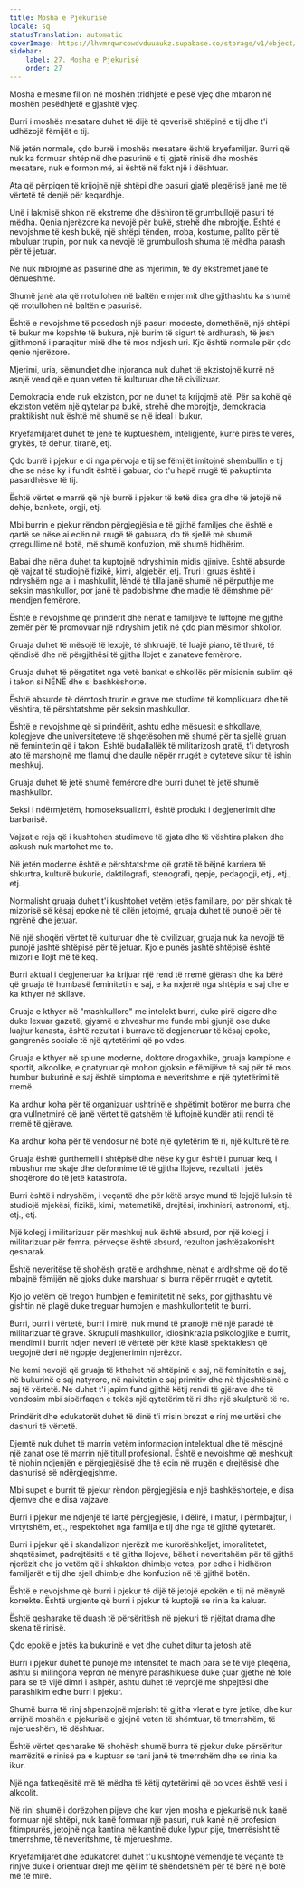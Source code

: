 ```yaml
---
title: Mosha e Pjekurisë
locale: sq
statusTranslation: automatic
coverImage: https://lhvmrqwrcowdvduuaukz.supabase.co/storage/v1/object/public/strapi-uploads/small_cover-educacion-fundamental.webp-2d51a7828a2b1309555be27f7e2a61a0.webp
sidebar:
    label: 27. Mosha e Pjekurisë
    order: 27
---
```

Mosha e mesme fillon në moshën tridhjetë e pesë vjeç dhe mbaron në moshën pesëdhjetë e gjashtë vjeç.

Burri i moshës mesatare duhet të dijë të qeverisë shtëpinë e tij dhe t'i udhëzojë fëmijët e tij.

Në jetën normale, çdo burrë i moshës mesatare është kryefamiljar. Burri që nuk ka formuar shtëpinë dhe pasurinë e tij gjatë rinisë dhe moshës mesatare, nuk e formon më, ai është në fakt një i dështuar.

Ata që përpiqen të krijojnë një shtëpi dhe pasuri gjatë pleqërisë janë me të vërtetë të denjë për keqardhje.

Unë i lakmisë shkon në ekstreme dhe dëshiron të grumbullojë pasuri të mëdha. Qenia njerëzore ka nevojë për bukë, strehë dhe mbrojtje. Është e nevojshme të kesh bukë, një shtëpi tënden, rroba, kostume, pallto për të mbuluar trupin, por nuk ka nevojë të grumbullosh shuma të mëdha parash për të jetuar.

Ne nuk mbrojmë as pasurinë dhe as mjerimin, të dy ekstremet janë të dënueshme.

Shumë janë ata që rrotullohen në baltën e mjerimit dhe gjithashtu ka shumë që rrotullohen në baltën e pasurisë.

Është e nevojshme të posedosh një pasuri modeste, domethënë, një shtëpi të bukur me kopshte të bukura, një burim të sigurt të ardhurash, të jesh gjithmonë i paraqitur mirë dhe të mos ndjesh uri. Kjo është normale për çdo qenie njerëzore.

Mjerimi, uria, sëmundjet dhe injoranca nuk duhet të ekzistojnë kurrë në asnjë vend që e quan veten të kulturuar dhe të civilizuar.

Demokracia ende nuk ekziston, por ne duhet ta krijojmë atë. Për sa kohë që ekziston vetëm një qytetar pa bukë, strehë dhe mbrojtje, demokracia praktikisht nuk është më shumë se një ideal i bukur.

Kryefamiljarët duhet të jenë të kuptueshëm, inteligjentë, kurrë pirës të verës, grykës, të dehur, tiranë, etj.

Çdo burrë i pjekur e di nga përvoja e tij se fëmijët imitojnë shembullin e tij dhe se nëse ky i fundit është i gabuar, do t'u hapë rrugë të pakuptimta pasardhësve të tij.

Është vërtet e marrë që një burrë i pjekur të ketë disa gra dhe të jetojë në dehje, bankete, orgji, etj.

Mbi burrin e pjekur rëndon përgjegjësia e të gjithë familjes dhe është e qartë se nëse ai ecën në rrugë të gabuara, do të sjellë më shumë çrregullime në botë, më shumë konfuzion, më shumë hidhërim.

Babai dhe nëna duhet ta kuptojnë ndryshimin midis gjinive. Është absurde që vajzat të studiojnë fizikë, kimi, algjebër, etj. Truri i gruas është i ndryshëm nga ai i mashkullit, lëndë të tilla janë shumë në përputhje me seksin mashkullor, por janë të padobishme dhe madje të dëmshme për mendjen femërore.

Është e nevojshme që prindërit dhe nënat e familjeve të luftojnë me gjithë zemër për të promovuar një ndryshim jetik në çdo plan mësimor shkollor.

Gruaja duhet të mësojë të lexojë, të shkruajë, të luajë piano, të thurë, të qëndisë dhe në përgjithësi të gjitha llojet e zanateve femërore.

Gruaja duhet të përgatitet nga vetë bankat e shkollës për misionin sublim që i takon si NËNË dhe si bashkëshorte.

Është absurde të dëmtosh trurin e grave me studime të komplikuara dhe të vështira, të përshtatshme për seksin mashkullor.

Është e nevojshme që si prindërit, ashtu edhe mësuesit e shkollave, kolegjeve dhe universiteteve të shqetësohen më shumë për ta sjellë gruan në feminitetin që i takon. Është budallallëk të militarizosh gratë, t'i detyrosh ato të marshojnë me flamuj dhe daulle nëpër rrugët e qyteteve sikur të ishin meshkuj.

Gruaja duhet të jetë shumë femërore dhe burri duhet të jetë shumë mashkullor.

Seksi i ndërmjetëm, homoseksualizmi, është produkt i degjenerimit dhe barbarisë.

Vajzat e reja që i kushtohen studimeve të gjata dhe të vështira plaken dhe askush nuk martohet me to.

Në jetën moderne është e përshtatshme që gratë të bëjnë karriera të shkurtra, kulturë bukurie, daktilografi, stenografi, qepje, pedagogji, etj., etj., etj.

Normalisht gruaja duhet t'i kushtohet vetëm jetës familjare, por për shkak të mizorisë së kësaj epoke në të cilën jetojmë, gruaja duhet të punojë për të ngrënë dhe jetuar.

Në një shoqëri vërtet të kulturuar dhe të civilizuar, gruaja nuk ka nevojë të punojë jashtë shtëpisë për të jetuar. Kjo e punës jashtë shtëpisë është mizori e llojit më të keq.

Burri aktual i degjeneruar ka krijuar një rend të rremë gjërash dhe ka bërë që gruaja të humbasë feminitetin e saj, e ka nxjerrë nga shtëpia e saj dhe e ka kthyer në skllave.

Gruaja e kthyer në "mashkullore" me intelekt burri, duke pirë cigare dhe duke lexuar gazetë, gjysmë e zhveshur me funde mbi gjunjë ose duke luajtur kanasta, është rezultat i burrave të degjeneruar të kësaj epoke, gangrenës sociale të një qytetërimi që po vdes.

Gruaja e kthyer në spiune moderne, doktore drogaxhike, gruaja kampione e sportit, alkoolike, e çnatyruar që mohon gjoksin e fëmijëve të saj për të mos humbur bukurinë e saj është simptoma e neveritshme e një qytetërimi të rremë.

Ka ardhur koha për të organizuar ushtrinë e shpëtimit botëror me burra dhe gra vullnetmirë që janë vërtet të gatshëm të luftojnë kundër atij rendi të rremë të gjërave.

Ka ardhur koha për të vendosur në botë një qytetërim të ri, një kulturë të re.

Gruaja është gurthemeli i shtëpisë dhe nëse ky gur është i punuar keq, i mbushur me skaje dhe deformime të të gjitha llojeve, rezultati i jetës shoqërore do të jetë katastrofa.

Burri është i ndryshëm, i veçantë dhe për këtë arsye mund të lejojë luksin të studiojë mjekësi, fizikë, kimi, matematikë, drejtësi, inxhinieri, astronomi, etj., etj., etj.

Një kolegj i militarizuar për meshkuj nuk është absurd, por një kolegj i militarizuar për femra, përveçse është absurd, rezulton jashtëzakonisht qesharak.

Është neveritëse të shohësh gratë e ardhshme, nënat e ardhshme që do të mbajnë fëmijën në gjoks duke marshuar si burra nëpër rrugët e qytetit.

Kjo jo vetëm që tregon humbjen e feminitetit në seks, por gjithashtu vë gishtin në plagë duke treguar humbjen e mashkulloritetit te burri.

Burri, burri i vërtetë, burri i mirë, nuk mund të pranojë më një paradë të militarizuar të grave. Skrupuli mashkullor, idiosinkrazia psikologjike e burrit, mendimi i burrit ndjen neveri të vërtetë për këtë klasë spektaklesh që tregojnë deri në ngopje degjenerimin njerëzor.

Ne kemi nevojë që gruaja të kthehet në shtëpinë e saj, në feminitetin e saj, në bukurinë e saj natyrore, në naivitetin e saj primitiv dhe në thjeshtësinë e saj të vërtetë. Ne duhet t'i japim fund gjithë këtij rendi të gjërave dhe të vendosim mbi sipërfaqen e tokës një qytetërim të ri dhe një skulpturë të re.

Prindërit dhe edukatorët duhet të dinë t'i rrisin brezat e rinj me urtësi dhe dashuri të vërtetë.

Djemtë nuk duhet të marrin vetëm informacion intelektual dhe të mësojnë një zanat ose të marrin një titull profesional. Është e nevojshme që meshkujt të njohin ndjenjën e përgjegjësisë dhe të ecin në rrugën e drejtësisë dhe dashurisë së ndërgjegjshme.

Mbi supet e burrit të pjekur rëndon përgjegjësia e një bashkëshorteje, e disa djemve dhe e disa vajzave.

Burri i pjekur me ndjenjë të lartë përgjegjësie, i dëlirë, i matur, i përmbajtur, i virtytshëm, etj., respektohet nga familja e tij dhe nga të gjithë qytetarët.

Burri i pjekur që i skandalizon njerëzit me kurorëshkeljet, imoralitetet, shqetësimet, padrejtësitë e të gjitha llojeve, bëhet i neveritshëm për të gjithë njerëzit dhe jo vetëm që i shkakton dhimbje vetes, por edhe i hidhëron familjarët e tij dhe sjell dhimbje dhe konfuzion në të gjithë botën.

Është e nevojshme që burri i pjekur të dijë të jetojë epokën e tij në mënyrë korrekte. Është urgjente që burri i pjekur të kuptojë se rinia ka kaluar.

Është qesharake të duash të përsëritësh në pjekuri të njëjtat drama dhe skena të rinisë.

Çdo epokë e jetës ka bukurinë e vet dhe duhet ditur ta jetosh atë.

Burri i pjekur duhet të punojë me intensitet të madh para se të vijë pleqëria, ashtu si milingona vepron në mënyrë parashikuese duke çuar gjethe në fole para se të vijë dimri i ashpër, ashtu duhet të veprojë me shpejtësi dhe parashikim edhe burri i pjekur.

Shumë burra të rinj shpenzojnë mjerisht të gjitha vlerat e tyre jetike, dhe kur arrijnë moshën e pjekurisë e gjejnë veten të shëmtuar, të tmerrshëm, të mjerueshëm, të dështuar.

Është vërtet qesharake të shohësh shumë burra të pjekur duke përsëritur marrëzitë e rinisë pa e kuptuar se tani janë të tmerrshëm dhe se rinia ka ikur.

Një nga fatkeqësitë më të mëdha të këtij qytetërimi që po vdes është vesi i alkoolit.

Në rini shumë i dorëzohen pijeve dhe kur vjen mosha e pjekurisë nuk kanë formuar një shtëpi, nuk kanë formuar një pasuri, nuk kanë një profesion fitimprurës, jetojnë nga kantina në kantinë duke lypur pije, tmerrësisht të tmerrshme, të neveritshme, të mjerueshme.

Kryefamiljarët dhe edukatorët duhet t'u kushtojnë vëmendje të veçantë të rinjve duke i orientuar drejt me qëllim të shëndetshëm për të bërë një botë më të mirë.

